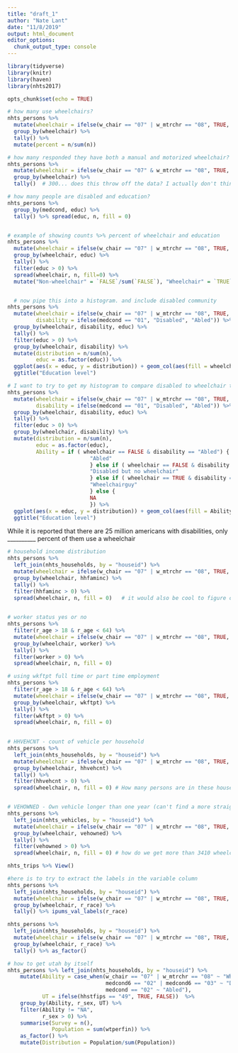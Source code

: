 ```yaml
---
title: "draft_1"
author: "Nate Lant"
date: "11/8/2019"
output: html_document
editor_options: 
  chunk_output_type: console
---
```


```r
library(tidyverse)
library(knitr)
library(haven)
library(nhts2017)

opts_chunk$set(echo = TRUE)
```

```r
# how many use wheelchairs?
nhts_persons %>%
  mutate(wheelchair = ifelse(w_chair == "07" | w_mtrchr == "08", TRUE, FALSE)) %>%
  group_by(wheelchair) %>% 
  tally() %>% 
  mutate(percent = n/sum(n))

# how many responded they have both a manual and motorized wheelchair?
nhts_persons %>%
  mutate(wheelchair = ifelse(w_chair == "07" & w_mtrchr == "08", TRUE, FALSE)) %>%
  group_by(wheelchair) %>% 
  tally()  # 300... does this throw off the data? I actually don't think so, but how many total are there?

# how many people are disabled and education?
nhts_persons %>%
  group_by(medcond, educ) %>%
  tally() %>% spread(educ, n, fill = 0)


# example of showing counts %>% percent of wheelchair and education
nhts_persons %>% 
  mutate(wheelchair = ifelse(w_chair == "07" | w_mtrchr == "08", TRUE, FALSE)) %>%
  group_by(wheelchair, educ) %>% 
  tally() %>%
  filter(educ > 0) %>%
  spread(wheelchair, n, fill=0) %>%
  mutate("Non-wheelchair" = `FALSE`/sum(`FALSE`), "Wheelchair" = `TRUE`/sum(`TRUE`))


  # now pipe this into a histogram. and include disabled community
nhts_persons %>% 
  mutate(wheelchair = ifelse(w_chair == "07" | w_mtrchr == "08", TRUE, FALSE),
         disability = ifelse(medcond == "01", "Disabled", "Abled")) %>%
  group_by(wheelchair, disability, educ) %>% 
  tally() %>%
  filter(educ > 0) %>% 
  group_by(wheelchair, disability) %>%
  mutate(distribution = n/sum(n),
         educ = as.factor(educ)) %>%
  ggplot(aes(x = educ, y = distribution)) + geom_col(aes(fill = wheelchair), position = "dodge") +
  ggtitle("Education level")

```

```r
# I want to try to get my histogram to compare disabled to wheelchair to abled.
nhts_persons %>% 
  mutate(wheelchair = ifelse(w_chair == "07" | w_mtrchr == "08", TRUE, FALSE),
         disability = ifelse(medcond == "01", "Disabled", "Abled")) %>%
  group_by(wheelchair, disability, educ) %>% 
  tally() %>%
  filter(educ > 0) %>% 
  group_by(wheelchair, disability) %>%
  mutate(distribution = n/sum(n),
         educ = as.factor(educ),
         Ability = if ( wheelchair == FALSE & disability == "Abled") {
                          "Abled"
                          } else if ( wheelchair == FALSE & disability == "Disabled") {
                          "Disabled but no wheelchair"
                          } else if ( wheelchair == TRUE & disability == "Disabled") {
                          "Wheelchairguy"
                          } else {
                          NA
                          }) %>%
  ggplot(aes(x = educ, y = distribution)) + geom_col(aes(fill = Ability), position = "dodge") +
  ggtitle("Education level")
```

While it is reported that there are 25 million americans with disabilities, only  __________ percent of them use a wheelchair


```r
# household income distribution 
nhts_persons %>%
  left_join(nhts_households, by = "houseid") %>%
  mutate(wheelchair = ifelse(w_chair == "07" | w_mtrchr == "08", TRUE, FALSE)) %>%
  group_by(wheelchair, hhfaminc) %>% 
  tally() %>%
  filter(hhfaminc > 0) %>%
  spread(wheelchair, n, fill = 0)   # it would also be cool to figure out the weighted portions to get full count histograms.
  
```


```r
# worker status yes or no
nhts_persons %>% 
  filter(r_age > 18 & r_age < 64) %>%
  mutate(wheelchair = ifelse(w_chair == "07" | w_mtrchr == "08", TRUE, FALSE)) %>%
  group_by(wheelchair, worker) %>% 
  tally() %>%
  filter(worker > 0) %>%
  spread(wheelchair, n, fill = 0)

# using wkftpt full time or part time employment
nhts_persons %>% 
  filter(r_age > 18 & r_age < 64) %>%
  mutate(wheelchair = ifelse(w_chair == "07" | w_mtrchr == "08", TRUE, FALSE)) %>%
  group_by(wheelchair, wkftpt) %>% 
  tally() %>%
  filter(wkftpt > 0) %>%
  spread(wheelchair, n, fill = 0)
  
```

```r
# HHVEHCNT - count of vehicle per household
nhts_persons %>%
  left_join(nhts_households, by = "houseid") %>%
  mutate(wheelchair = ifelse(w_chair == "07" | w_mtrchr == "08", TRUE, FALSE)) %>%
  group_by(wheelchair, hhvehcnt) %>% 
  tally() %>%
  filter(hhvehcnt > 0) %>%
  spread(wheelchair, n, fill = 0) # How many persons are in these households? and is this counting persons or households?


# VEHOWNED - Own vehicle longer than one year (can't find a more straightforward vehicle ownership variable)
nhts_persons %>%
  left_join(nhts_vehicles, by = "houseid") %>%
  mutate(wheelchair = ifelse(w_chair == "07" | w_mtrchr == "08", TRUE, FALSE)) %>%
  group_by(wheelchair, vehowned) %>% 
  tally() %>%
  filter(vehowned > 0) %>%
  spread(wheelchair, n, fill = 0) # how do we get more than 3410 wheelchair?
```


```r
nhts_trips %>% View()

#here is to try to extract the labels in the variable column
nhts_persons %>%
  left_join(nhts_households, by = "houseid") %>%
  mutate(wheelchair = ifelse(w_chair == "07" | w_mtrchr == "08", TRUE, FALSE)) %>%
  group_by(wheelchair, r_race) %>% 
  tally() %>% ipums_val_labels(r_race)

nhts_persons %>%
  left_join(nhts_households, by = "houseid") %>%
  mutate(wheelchair = ifelse(w_chair == "07" | w_mtrchr == "08", TRUE, FALSE)) %>%
  group_by(wheelchair, r_race) %>% 
  tally() %>% as_factor()

# how to get utah by itself
nhts_persons %>% left_join(nhts_households, by = "houseid") %>%
    mutate(Ability = case_when(w_chair == "07" | w_mtrchr == "08" ~ "Wheelchair",
                               medcond6 == "02" | medcond6 == "03" ~ "Disabled",
                               medcond == "02" ~ "Abled"),
           UT = ifelse(hhstfips == "49", TRUE, FALSE))  %>%          
    group_by(Ability, r_sex, UT) %>% 
    filter(Ability != "NA",
           r_sex > 0) %>%
    summarise(Survey = n(),
              Population = sum(wtperfin)) %>%
    as_factor() %>%
    mutate(Distribution = Population/sum(Population))


```